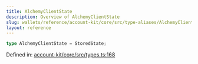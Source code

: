 ```yaml
---
title: AlchemyClientState
description: Overview of AlchemyClientState
slug: wallets/reference/account-kit/core/src/type-aliases/AlchemyClientState
layout: reference
---
```


```ts
type AlchemyClientState = StoredState;
```

Defined in: [account-kit/core/src/types.ts:168](https://github.com/alchemyplatform/aa-sdk/blob/5b9429f0f16dcd4ff822527b8de589e19e88faa7/account-kit/core/src/types.ts#L168)
